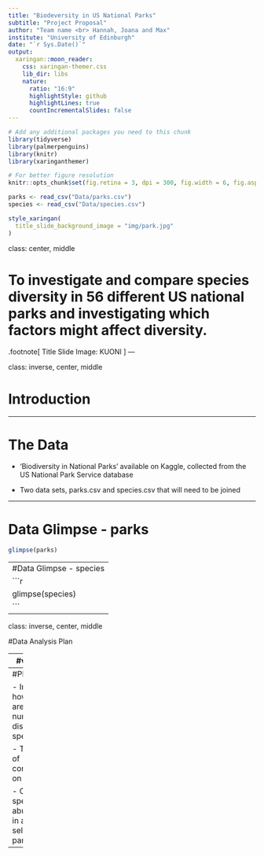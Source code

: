 ```yaml
---
title: "Biodeversity in US National Parks"
subtitle: "Project Proposal"
author: "Team name <br> Hannah, Joana and Max"
institute: "University of Edinburgh"
date: "`r Sys.Date()`"
output:
  xaringan::moon_reader:
    css: xaringan-themer.css
    lib_dir: libs
    nature:
      ratio: "16:9"
      highlightStyle: github
      highlightLines: true
      countIncrementalSlides: false
---
```


```r
# Add any additional packages you need to this chunk
library(tidyverse)
library(palmerpenguins)
library(knitr)
library(xaringanthemer)
```

```r
# For better figure resolution
knitr::opts_chunk$set(fig.retina = 3, dpi = 300, fig.width = 6, fig.asp = 0.618, out.width = "80%")
```

```r
parks <- read_csv("Data/parks.csv")
species <- read_csv("Data/species.csv")

```

```r
style_xaringan(
  title_slide_background_image = "img/park.jpg"
)
```

class: center, middle

# To investigate and compare species diversity in 56 different US national parks and investigating which factors might affect diversity.

.footnote[
Title Slide Image: KUONI 
]
---

class: inverse, center, middle

# Introduction

---

# The Data

- 'Biodiversity in National Parks' available on Kaggle, collected from the US National Park Service database 

- Two data sets, parks.csv and species.csv that will need to be joined

---

# Data Glimpse - parks

```r
glimpse(parks)
```
---
#Data Glimpse - species
```r
glimpse(species)
```
---

class: inverse, center, middle

#Data Analysis Plan


---
#variables

The variables we are using are:

- Park name 

- Acres 

- Category 

- Order 

- Family 

- Common names 

- Occurrence 

- Abundance

- Concervation status

---
#Plot Ideas

- Investigate how park area affects number of distinct species

- The effect of conservation on diversity

- Count of species abundance in a smaller selection of parks

---